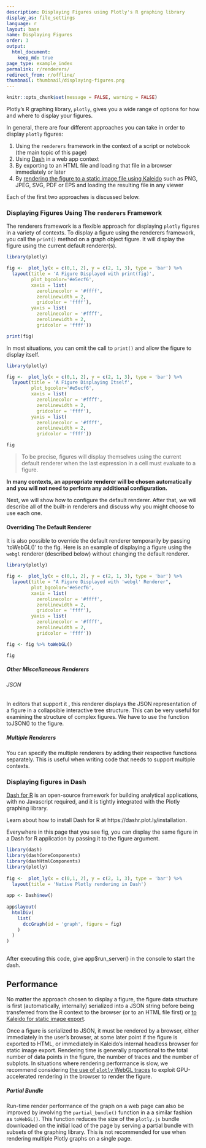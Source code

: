 ```yaml
---
description: Displaying Figures using Plotly's R graphing library
display_as: file_settings
language: r
layout: base
name: Displaying Figures
order: 3
output:
  html_document:
    keep_md: true
page_type: example_index
permalink: r/renderers/
redirect_from: r/offline/
thumbnail: thumbnail/displaying-figures.png
---
```


```r
knitr::opts_chunk$set(message = FALSE, warning = FALSE)
```


Plotly's R graphing library, `plotly`, gives you a wide range of options for how and where to display your figures.

In general, there are four different approaches you can take in order to display `plotly` figures:

 1. Using the `renderers` framework in the context of a script or notebook (the main topic of this page)
 2. Using [Dash](https://dashr.plotly.com) in a web app context
 3. By exporting to an HTML file and loading that file in a browser immediately or later
 4. By [rendering the figure to a static image file using Kaleido](https://plotly.com/r/static-image-export/) such as PNG, JPEG, SVG, PDF or EPS and loading the resulting file in any viewer

Each of the first two approaches is discussed below.

### Displaying Figures Using The `renderers` Framework

The renderers framework is a flexible approach for displaying `plotly` figures in a variety of contexts.  To display a figure using the renderers framework, you call the `print()` method on a graph object figure. It will display the figure using the current default renderer(s).

```r

library(plotly)

fig <-  plot_ly(x = c(0,1, 2), y = c(2, 1, 3), type = 'bar') %>%
  layout(title = 'A Figure Displayed with print(fig)',
         plot_bgcolor='#e5ecf6', 
         xaxis = list( 
           zerolinecolor = '#ffff', 
           zerolinewidth = 2, 
           gridcolor = 'ffff'), 
         yaxis = list( 
           zerolinecolor = '#ffff', 
           zerolinewidth = 2, 
           gridcolor = 'ffff'))

print(fig)
```

In most situations, you can omit the call to `print()` and allow the figure to display itself.

```r

library(plotly)

fig <-  plot_ly(x = c(0,1, 2), y = c(2, 1, 3), type = 'bar') %>%
  layout(title = 'A Figure Displaying Itself',
         plot_bgcolor='#e5ecf6', 
         xaxis = list( 
           zerolinecolor = '#ffff', 
           zerolinewidth = 2, 
           gridcolor = 'ffff'), 
         yaxis = list( 
           zerolinecolor = '#ffff', 
           zerolinewidth = 2, 
           gridcolor = 'ffff'))

fig
```

> To be precise, figures will display themselves using the current default renderer when  the last expression in a cell must evaluate to a figure.

**In many contexts, an appropriate renderer will be chosen automatically and you will not need to perform any additional configuration.** 

Next, we will show how to configure the default renderer.  After that, we will describe all of the built-in renderers and discuss why you might choose to use each one.


#### Overriding The Default Renderer
It is also possible to override the default renderer temporarily by passing 'toWebGL()' to the fig.  Here is an example of displaying a figure using the `webgl` renderer (described below) without changing the default renderer.

```r

library(plotly)

fig <-  plot_ly(x = c(0,1, 2), y = c(2, 1, 3), type = 'bar') %>%
  layout(title = "A Figure Displayed with 'webgl' Renderer",
         plot_bgcolor='#e5ecf6', 
         xaxis = list( 
           zerolinecolor = '#ffff', 
           zerolinewidth = 2, 
           gridcolor = 'ffff'), 
         yaxis = list( 
           zerolinecolor = '#ffff', 
           zerolinewidth = 2, 
           gridcolor = 'ffff'))

fig <- fig %>% toWebGL()

fig

```


##### Other Miscellaneous Renderers

###### JSON
In editors that support it , this renderer displays the JSON representation of a figure in a collapsible interactive tree structure.  This can be very useful for examining the structure of complex figures. We have to use the function toJSON() to the figure.

##### Multiple Renderers
You can specify the multiple renderers by adding their respective functions separately.  This is useful when writing code that needs to support multiple contexts. 



### Displaying figures in Dash

[Dash for R](https://dashr.plotly.com) is an open-source framework for building analytical applications, with no Javascript required, and it is tightly integrated with the Plotly graphing library.

Learn about how to install Dash for R at https://dashr.plot.ly/installation.

Everywhere in this page that you see fig, you can display the same figure in a Dash for R application by passing it to the figure argument.


```r

library(dash) 
library(dashCoreComponents) 
library(dashHtmlComponents) 
library(plotly) 
 
fig <-  plot_ly(x = c(0,1, 2), y = c(2, 1, 3), type = 'bar') %>% 
  layout(title = 'Native Plotly rendering in Dash') 
 
app <- Dash$new() 
 
app$layout( 
  htmlDiv( 
    list( 
      dccGraph(id = 'graph', figure = fig) 
    ) 
  ) 
) 
 
```

After executing this code, give app$run_server() in the console to start the dash.


## Performance

No matter the approach chosen to display a figure, the figure data structure is first (automatically, internally) serialized into a JSON string before being transferred from the R context to the browser (or to an HTML file first) or [to Kaleido for static image export](https://plotly.com/r/static-image-export/).

Once a figure is serialized to JSON, it must be rendered by a browser, either immediately in the user's browser, at some later point if the figure is exported to HTML, or immediately in Kaleido's internal headless browser for static image export. Rendering time is generally proportional to the total number of data points in the figure, the number of traces and the number of subplots. In situations where rendering performance is slow, we recommend considering [the use of `plotly` WebGL traces](https://plotly.com/r/webgl-vs-svg/) to exploit GPU-accelerated rendering in the browser to render the figure.

##### Partial Bundle
Run-time render performance of the graph on a web page can also be improved by involving the `partial_bundle()` function in a a similar fashion as `toWebGL()`. This function reduces the size of the `plotly.js` bundle downloaded on the initial load of the page by serving a partial bundle with subsets of the graphing library. This is not recommended for use when rendering multiple Plotly graphs on a single page.
